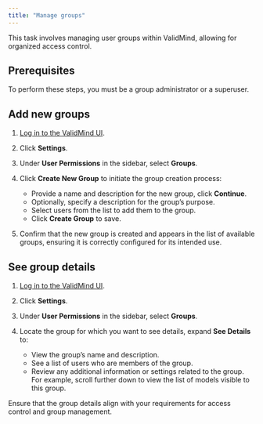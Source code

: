 ```yaml
---
title: "Manage groups"
---
```


This task involves managing user groups within ValidMind, allowing for organized access control.

## Prerequisites

To perform these steps, you must be a group administrator or a superuser. 

## Add new groups

1. [Log in to the ValidMind UI]({{< var vm_ui >}}).

2. Click **Settings**. 

3. Under **User Permissions** in the sidebar, select **Groups**.

4. Click **Create New Group** to initiate the group creation process:
   - Provide a name and description for the new group, click **Continue**.
   - Optionally, specify a description for the group's purpose.
   - Select users from the list to add them to the group.
   - Click **Create Group** to save.

5. Confirm that the new group is created and appears in the list of available groups, ensuring it is correctly configured for its intended use.

## See group details

1. [Log in to the ValidMind UI]({{< var vm_ui >}}).

2. Click **Settings**. 

3. Under **User Permissions** in the sidebar, select **Groups**. 

4. Locate the group for which you want to see details, expand **See Details** to:
   - View the group's name and description.
   - See a list of users who are members of the group.
   - Review any additional information or settings related to the group. For example, scroll further down to view the list of models visible to this group.

::: {.callout-tip}
Ensure that the group details align with your requirements for access control and group management.
:::

<!---
## Troubleshooting

[Include any common issues or errors that may arise during the task and how to resolve them.]

## What's next

[Summarize the task and provide any next steps or resources for the user to continue their learning or work.]
--->
